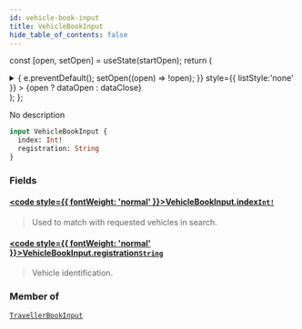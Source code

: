 ```yaml
---
id: vehicle-book-input
title: VehicleBookInput
hide_table_of_contents: false
---
```






const [open, setOpen] = useState(startOpen);
return (
<details {...(open ? { open: true } : {})} className="details" style={{ border:'none', boxShadow:'none', background:'var(--ifm-background-color)' }}>
<summary
onClick={(e) => {
e.preventDefault();
setOpen((open) => !open);
}}
style={{ listStyle:'none' }} >
{open ? dataOpen : dataClose}
</summary>
{open && children}
</details>
);
};

No description

```graphql
input VehicleBookInput {
  index: Int!
  registration: String
}
```

### Fields

#### [<code style={{ fontWeight: 'normal' }}>VehicleBookInput.<b>index</b></code>](#)<Bullet />[`Int!`](/api/scalars/int) <Badge class="badge badge--secondary" text="non-null"/> <Badge class="badge badge--secondary" text="scalar"/>

> Used to match with requested vehicles in search.

#### [<code style={{ fontWeight: 'normal' }}>VehicleBookInput.<b>registration</b></code>](#)<Bullet />[`String`](/api/scalars/string) <Badge class="badge badge--secondary" text="scalar"/>

> Vehicle identification.

### Member of

[`TravellerBookInput`](/api/inputs/traveller-book-input) <Badge class="badge badge--secondary" text="input"/>
